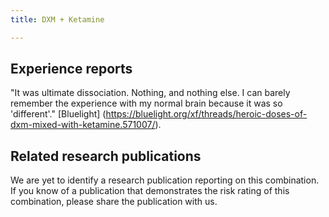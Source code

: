 ---
title: DXM + Ketamine

---

## Experience reports

"It was ultimate dissociation. Nothing, and nothing else. I can barely remember the experience with my normal brain because it was so 'different'." [Bluelight] (https://bluelight.org/xf/threads/heroic-doses-of-dxm-mixed-with-ketamine.571007/).

## Related research publications

We are yet to identify a research publication reporting on this combination. If you know of a publication that demonstrates the risk rating of this combination, please share the publication with us.



